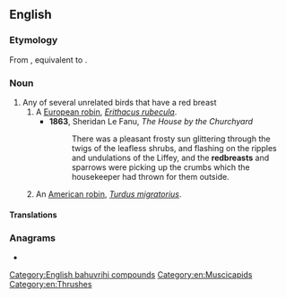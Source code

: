 ==English==

===Etymology===
From {{inh|en|enm|redbreste}}, equivalent to {{compound|en|red|breast}}.

===Noun===
{{en-noun}}

# Any of several unrelated birds that have a red breast
## A [[European robin]], ''[[Erithacus rubecula]]''.
##* '''1863''', Sheridan Le Fanu, ''The House by the Churchyard''
##*: There was a pleasant frosty sun glittering through the twigs of the leafless shrubs, and flashing on the ripples and undulations of the Liffey, and the '''redbreasts''' and sparrows were picking up the crumbs which the housekeeper had thrown for them outside.
## An [[American robin]], ''[[Turdus migratorius]]''.

====Translations====
{{trans-top|bird with a red breast}}
{{trans-mid}}
{{trans-bottom}}

{{trans-see|European robin}}

{{trans-see|American robin}}

===Anagrams===
* {{anagrams|en|a=abdeerrst|bestarred}}

[[Category:English bahuvrihi compounds]]
[[Category:en:Muscicapids]]
[[Category:en:Thrushes]]